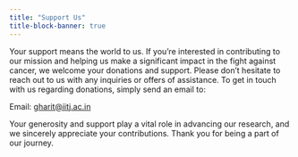 ```yaml
---
title: "Support Us"
title-block-banner: true
---
```


Your support means the world to us. If you're interested in contributing to our mission and helping us make a significant impact in the fight against cancer, we welcome your donations and support. Please don't hesitate to reach out to us with any inquiries or offers of assistance. To get in touch with us regarding donations, simply send an email to:

Email: <gharit@iitj.ac.in>

Your generosity and support play a vital role in advancing our research, and we sincerely appreciate your contributions. Thank you for being a part of our journey.